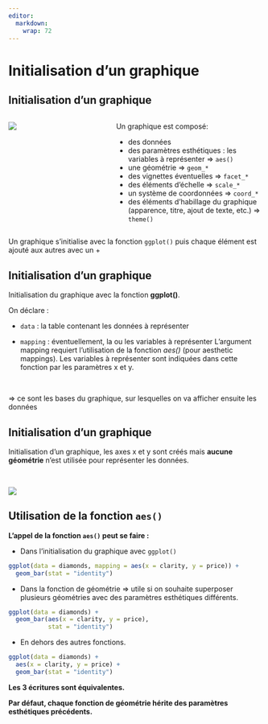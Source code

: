 ```yaml
---
editor: 
  markdown: 
    wrap: 72
---
```


# Initialisation d'un graphique {.backgroundTitre}

## Initialisation d'un graphique

::: columns
::: {.column width="40%"}
![](img/clipboard-init1.png){fig-align="center"}
:::

::: {.column width="60%"}
Un graphique est composé:

- des données
- des paramètres esthétiques : les variables à représenter ⇒ `aes()`
- une géométrie ⇒ `geom_*`
- des vignettes éventuelles ⇒ `facet_*`
- des éléments d'échelle ⇒ `scale_*`
- un système de coordonnées ⇒ `coord_*`
- des éléments d'habillage du graphique (apparence, titre, ajout de texte, etc.) ⇒ `theme()`
:::
:::

Un graphique s'initialise avec la fonction `ggplot()` puis chaque
élément est ajouté aux autres avec un +


## Initialisation d'un graphique

Initialisation du graphique avec la fonction **ggplot()**.

On déclare :

-   `data` : la table contenant les données à représenter

-   `mapping` : éventuellement, la ou les variables à représenter
    L'argument mapping requiert l'utilisation de la fonction *aes()*
    (pour aesthetic mappings). Les variables à représenter sont
    indiquées dans cette fonction par les paramètres x et y.

<br>

⇒ ce sont les bases du graphique, sur lesquelles on va afficher ensuite
les données

## Initialisation d'un graphique

Initialisation d'un graphique, les axes x et y sont créés mais **aucune géométrie** n'est utilisée pour représenter les données.  

<br>

![](img/clipboard-init2.png){fig-align="center"}

## Utilisation de la fonction `aes()`

**L'appel de la fonction `aes()` peut se faire :**  

- Dans l'initialisation du graphique avec `ggplot()`  

```.r
ggplot(data = diamonds, mapping = aes(x = clarity, y = price)) +
  geom_bar(stat = "identity")
```

- Dans la fonction de géométrie => utile si on souhaite superposer plusieurs 
géométries avec des paramètres esthétiques différents.

```.r
ggplot(data = diamonds) +
  geom_bar(aes(x = clarity, y = price),
           stat = "identity")
```

- En dehors des autres fonctions.

```.r
ggplot(data = diamonds) +
  aes(x = clarity, y = price) +
  geom_bar(stat = "identity")
```

**Les 3 écritures sont équivalentes.**  

**Par défaut, chaque fonction de géométrie hérite des paramètres esthétiques précédents.** 